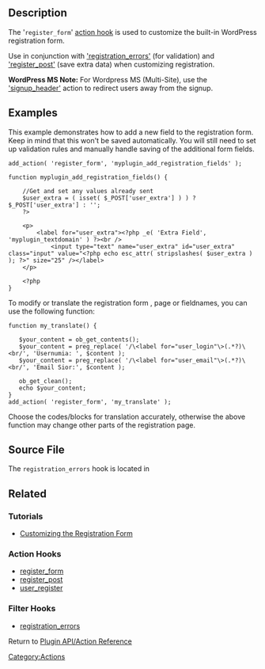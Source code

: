 == Description ==
The '<tt>register_form</tt>' [[Plugin_API/Action_Reference|action hook]] is used to customize the built-in WordPress registration form.

Use in conjunction with [[Plugin_API/Filter_Reference/registration_errors|'registration_errors']] (for validation) and [[Plugin API/Action Reference/register post|'register_post']] (save extra data) when customizing registration.

'''WordPress MS Note:''' For Wordpress MS (Multi-Site), use the [[Plugin_API/Action_Reference/signup_header|'signup_header']] action to redirect users away from the signup.

== Examples ==
This example demonstrates how to add a new field to the registration form. Keep in mind that this won't be saved automatically. You will still need to set up validation rules and manually handle saving of the additional form fields.
<pre>
add_action( 'register_form', 'myplugin_add_registration_fields' );

function myplugin_add_registration_fields() {

    //Get and set any values already sent
    $user_extra = ( isset( $_POST['user_extra'] ) ) ? $_POST['user_extra'] : '';
    ?>

    <p>
        <label for="user_extra"><?php _e( 'Extra Field', 'myplugin_textdomain' ) ?><br />
            <input type="text" name="user_extra" id="user_extra" class="input" value="<?php echo esc_attr( stripslashes( $user_extra ) ); ?>" size="25" /></label>
    </p>

    <?php
}
</pre>


To modify or translate the registration form , page or fieldnames, you can use the following function:
<pre>
function my_translate() {

   $your_content = ob_get_contents();
   $your_content = preg_replace( '/\<label for="user_login"\>(.*?)\<br/', 'Usernumia: ', $content );
   $your_content = preg_replace( '/\<label for="user_email"\>(.*?)\<br/', 'Email Sior:', $content );

   ob_get_clean();
   echo $your_content;
}
add_action( 'register_form', 'my_translate' );
</pre>
Choose the codes/blocks for translation accurately, otherwise the above function may change other parts of the registration page.

== Source File ==
The <tt>registration_errors</tt> hook is located in {{Trac|wp-login.php}}

==Related==
===Tutorials===
* [[Customizing the Registration Form]]
===Action Hooks===
* [[Plugin_API/Action_Reference/register_form|register_form]]
* [[Plugin_API/Action_Reference/register_post|register_post]]
* [[Plugin_API/Action_Reference/user_register|user_register]]
===Filter Hooks===
* [[Plugin_API/Filter_Reference/registration_errors|registration_errors]]


Return to [[Plugin API/Action Reference]]

[[Category:Actions]]